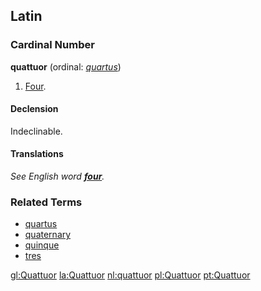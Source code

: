 ==Latin==
===Cardinal Number===
'''quattuor''' (ordinal: ''[[quartus]]'')
# [[Four]].

====Declension====
Indeclinable.

====Translations====
''See English word '''[[four]]'''. ''


===Related Terms===
*[[quartus]]
*[[quaternary]]
*[[quinque]]
*[[tres]]

[[gl:Quattuor]]
[[la:Quattuor]]
[[nl:quattuor]]
[[pl:Quattuor]]
[[pt:Quattuor]]